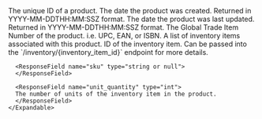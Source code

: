<Expandable title="Product">

<ResponseField name="id" type="string">
  The unique ID of a product.
</ResponseField>

<ResponseField name="created_date" type="string">
  The date the product was created. Returned in YYYY-MM-DDTHH:MM:SSZ format.
</ResponseField>

<ResponseField name="updated_date" type="string">
  The date the product was last updated. Returned in YYYY-MM-DDTHH:MM:SSZ format.
</ResponseField>

<ResponseField name="name" type="string">
</ResponseField>

<ResponseField name="sku" type="string or null">
</ResponseField>

<ResponseField name="gtin" type="string or null">
  The Global Trade Item Number of the product. i.e. UPC, EAN, or ISBN.
</ResponseField>

<ResponseField name="inventory_items" type="list of inventory_items">
    A list of inventory items associated with this product.
    <Expandable title="inventory_item">
      <ResponseField name="inventory_item_id" type="string">
      ID of the inventory item. Can be passed into the `/inventory/{inventory_item_id}` endpoint for more details.
      </ResponseField>

      <ResponseField name="sku" type="string or null">
      </ResponseField>

      <ResponseField name="unit_quantity" type="int">
      The number of units of the inventory item in the product.
      </ResponseField>
    </Expandable>
</ResponseField>

<ResponseField name="is_kit" type="bool">
</ResponseField>

</Expandable>
